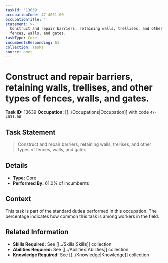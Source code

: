 ```yaml
---
taskId: '13639'
occupationCode: 47-4031.00
occupationTitle: ''
statement: >-
  Construct and repair barriers, retaining walls, trellises, and other types of
  fences, walls, and gates.
taskType: Core
incumbentsResponding: 61
collection: Tasks
source: onet
---
```

# Construct and repair barriers, retaining walls, trellises, and other types of fences, walls, and gates.

**Task ID:** 13639
**Occupation:** [[../Occupations|Occupation]] with code `47-4031.00`

## Task Statement

> Construct and repair barriers, retaining walls, trellises, and other types of fences, walls, and gates.

## Details

- **Type:** Core
- **Performed By:** 61.0% of incumbents

## Context

This task is part of the standard duties performed in this occupation. The percentage indicates how common this task is among workers in the field.

## Related Information

- **Skills Required:** See [[../Skills|Skills]] collection
- **Abilities Required:** See [[../Abilities|Abilities]] collection
- **Knowledge Required:** See [[../Knowledge|Knowledge]] collection
